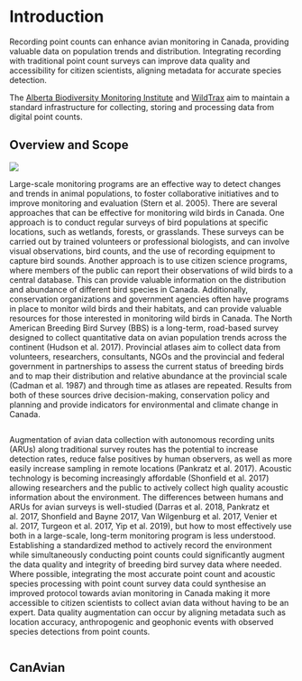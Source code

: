 # Introduction

Recording point counts can enhance avian monitoring in Canada, providing valuable data on population trends and distribution. Integrating recording with traditional point count surveys can improve data quality and accessibility for citizen scientists, aligning metadata for accurate species detection.

The [Alberta Biodiversity Monitoring Institute](htttps://abmi.ca) and [WildTrax](https://wildtrax.ca) aim to maintain a standard infrastructure for collecting, storing and processing data from digital point counts.

## Overview and Scope

![](./images/arus.png)

Large-scale monitoring programs are an effective way to detect changes and trends in animal populations, to foster collaborative initiatives and to improve monitoring and evaluation (Stern et al. 2005). There are several approaches that can be effective for monitoring wild birds in Canada. One approach is to conduct regular surveys of bird populations at specific locations, such as wetlands, forests, or grasslands. These surveys can be carried out by trained volunteers or professional biologists, and can involve visual observations, bird counts, and the use of recording equipment to capture bird sounds. Another approach is to use citizen science programs, where members of the public can report their observations of wild birds to a central database. This can provide valuable information on the distribution and abundance of different bird species in Canada. Additionally, conservation organizations and government agencies often have programs in place to monitor wild birds and their habitats, and can provide valuable resources for those interested in monitoring wild birds in Canada. The North American Breeding Bird Survey (BBS) is a long-term, road-based survey designed to collect quantitative data on avian population trends across the continent (Hudson et al. 2017). Provincial atlases aim to collect data from volunteers, researchers, consultants, NGOs and the provincial and federal government in partnerships to assess the current status of breeding birds and to map their distribution and relative abundance at the provincial scale (Cadman et al. 1987) and through time as atlases are repeated. Results from both of these sources drive decision-making, conservation policy and planning and provide indicators for environmental and climate change in Canada.

![]()

Augmentation of avian data collection with autonomous recording units (ARUs) along traditional survey routes has the potential to increase detection rates, reduce false positives by human observers, as well as more easily increase sampling in remote locations (Pankratz et al. 2017). Acoustic technology is becoming increasingly affordable (Shonfield et al. 2017) allowing researchers and the public to actively collect high quality acoustic information about the environment.  The differences between humans and ARUs for avian surveys is well-studied (Darras et al. 2018, Pankratz et al. 2017, Shonfield and Bayne 2017, Van Wilgenburg et al. 2017, Venier et al. 2017, Turgeon et al. 2017, Yip et al. 2019), but how to most effectively use both in a large-scale, long-term monitoring program is less understood. Establishing a standardized method to actively record the environment while simultaneously conducting point counts could significantly augment the data quality and integrity of breeding bird survey data where needed. Where possible, integrating the most accurate point count and acoustic species processing with point count survey data could synthesise an improved protocol towards avian monitoring in Canada making it more accessible to citizen scientists to collect avian data without having to be an expert. Data quality augmentation can occur by aligning metadata such as location accuracy, anthropogenic and geophonic events with observed species detections from point counts.

![]()

## CanAvian
